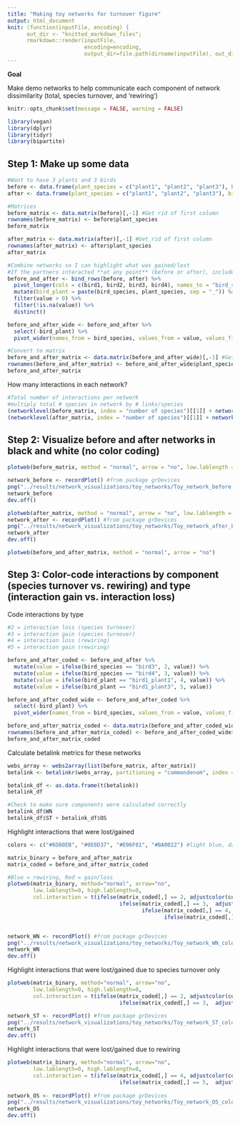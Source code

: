 ```yaml
---
title: "Making toy networks for turnover figure"
output: html_document
knit: (function(inputFile, encoding) {
      out_dir <- "knitted_markdown_files";
      rmarkdown::render(inputFile,
                        encoding=encoding,
                        output_dir=file.path(dirname(inputFile), out_dir))})
---
```


**Goal**

Make demo networks to help communicate each component of network dissimilarity (total, species turnover, and 'rewiring')

```r
knitr::opts_chunk$set(message = FALSE, warning = FALSE)

library(vegan)
library(dplyr)
library(tidyr)
library(bipartite)
```

## Step 1: Make up some data
```r
#Want to have 3 plants and 3 birds
before <- data.frame(plant_species = c("plant1", "plant2", "plant3"), bird1 = c(1, 1, 0), bird2 = c(1, 0, 1), bird3 = c(1, 0, 0))
after <- data.frame(plant_species = c("plant1", "plant2", "plant3"), bird1 = c(0, 1, 1), bird2 = c(1, 0, 1), bird4 = c(0, 1, 1))

#Matrices
before_matrix <- data.matrix(before)[,-1] #Get rid of first column
rownames(before_matrix) <- before$plant_species
before_matrix

after_matrix <- data.matrix(after)[,-1] #Get rid of first column
rownames(after_matrix) <- after$plant_species
after_matrix

#Combine networks so I can highlight what was gained/lost
#If the partners interacted **at any point** (before or after), include that here
before_and_after <- bind_rows(before, after) %>%
  pivot_longer(cols = c(bird1, bird2, bird3, bird4), names_to = "bird_species") %>%
  mutate(bird_plant = paste(bird_species, plant_species, sep = "_")) %>%
  filter(value > 0) %>%
  filter(!is.na(value)) %>%
  distinct()

before_and_after_wide <- before_and_after %>%
  select(-bird_plant) %>%
  pivot_wider(names_from = bird_species, values_from = value, values_fill = 0)

#Convert to matrix
before_and_after_matrix <- data.matrix(before_and_after_wide)[,-1] #Get rid of first column
rownames(before_and_after_matrix) <- before_and_after_wide$plant_species
before_and_after_matrix
```

How many interactions in each network?
```r
#Total number of interactions per network
#multiply total # species in network by # links/species
(networklevel(before_matrix, index = "number of species")[[1]] + networklevel(before_matrix, index = "number of species")[[2]]) * networklevel(before_matrix, index = "links per species")[[1]]
(networklevel(after_matrix, index = "number of species")[[1]] + networklevel(after_matrix, index = "number of species")[[2]]) * networklevel(after_matrix, index = "links per species")[[1]]
```

## Step 2: Visualize before and after networks in black and white (no color coding)
```r
plotweb(before_matrix, method = "normal", arrow = "no", low.lablength = 0, high.lablength = 0) 

network_before <- recordPlot() #from package grDevices
png("../results/network_visualizations/toy_networks/Toy_network_before_bw.png", width = 12, height = 10, res = 300, units = "in")
network_before
dev.off()

plotweb(after_matrix, method = "normal", arrow = "no", low.lablength = 0, high.lablength = 0)
network_after <- recordPlot() #from package grDevices
png("../results/network_visualizations/toy_networks/Toy_network_after_bw.png", width = 12, height = 10, res = 300, units = "in")
network_after
dev.off()

plotweb(before_and_after_matrix, method = "normal", arrow = "no")
```

## Step 3: Color-code interactions by component (species turnover vs. rewiring) and type (interaction gain vs. interaction loss)

Code interactions by type
```r
#2 = interaction loss (species turnover)
#3 = interaction gain (species turnover)
#4 = interaction loss (rewiring)
#5 = interaction gain (rewiring)

before_and_after_coded <- before_and_after %>%
  mutate(value = ifelse(bird_species == "bird3", 2, value)) %>%
  mutate(value = ifelse(bird_species == "bird4", 3, value)) %>%
  mutate(value = ifelse(bird_plant == "bird1_plant1", 4, value)) %>%
  mutate(value = ifelse(bird_plant == "bird1_plant3", 5, value))

before_and_after_coded_wide <- before_and_after_coded %>%
  select(-bird_plant) %>%
  pivot_wider(names_from = bird_species, values_from = value, values_fill = 0)

before_and_after_matrix_coded <- data.matrix(before_and_after_coded_wide)[,-1] #Get rid of first column
rownames(before_and_after_matrix_coded) <- before_and_after_coded_wide$plant_species
before_and_after_matrix_coded
```

Calculate betalink metrics for these networks
```r
webs_array <- webs2array(list(before_matrix, after_matrix))
betalink <- betalinkr(webs_array, partitioning = "commondenom", index = "bray", partition.st = TRUE, partition.rr = FALSE, binary = TRUE)

betalink_df <- as.data.frame(t(betalink))
betalink_df

#Check to make sure components were calculated correctly
betalink_df$WN
betalink_df$ST + betalink_df$OS
```

Highlight interactions that were lost/gained
```r
colors <- c("#6D80EB", "#0E0D37", "#E06F81", "#BA0022") #light blue, dark blue, light red, dark red

matrix_binary = before_and_after_matrix
matrix_coded = before_and_after_matrix_coded

#Blue = rewiring, Red = gain/loss
plotweb(matrix_binary, method="normal", arrow="no",
        low.lablength=0, high.lablength=0,
        col.interaction = t(ifelse(matrix_coded[,] == 2, adjustcolor(colors[[1]], alpha.f = 1), #loss (species turnover)
                                   ifelse(matrix_coded[,] == 3,  adjustcolor(colors[[2]], alpha.f = 1), #gain (species turnover)
                                          ifelse(matrix_coded[,] == 4,  adjustcolor(colors[[3]], alpha.f = 1), #loss (rewiring)
                                                 ifelse(matrix_coded[,] == 5,  adjustcolor(colors[[4]], alpha.f = 1), "grey80")))))) #gain (rewiring)


network_WN <- recordPlot() #from package grDevices
png("../results/network_visualizations/toy_networks/Toy_network_WN_color_coded.png", width = 12, height = 10, res = 300, units = "in")
network_WN
dev.off()
```

Highlight interactions that were lost/gained due to species turnover only
```r
plotweb(matrix_binary, method="normal", arrow="no",
        low.lablength=0, high.lablength=0,
        col.interaction = t(ifelse(matrix_coded[,] == 2, adjustcolor(colors[[1]], alpha.f = 1), #loss (species turnover)
                                   ifelse(matrix_coded[,] == 3,  adjustcolor(colors[[2]], alpha.f = 1), "grey80")))) #gain (species turnover)

network_ST <- recordPlot() #from package grDevices
png("../results/network_visualizations/toy_networks/Toy_network_ST_color_coded.png", width = 12, height = 10, res = 300, units = "in")
network_ST
dev.off()
```

Highlight interactions that were lost/gained due to rewiring
```r
plotweb(matrix_binary, method="normal", arrow="no",
        low.lablength=0, high.lablength=0,
        col.interaction = t(ifelse(matrix_coded[,] == 4, adjustcolor(colors[[3]], alpha.f = 1), #loss (rewiring)
                                   ifelse(matrix_coded[,] == 5,  adjustcolor(colors[[4]], alpha.f = 1), "grey80")))) #gain (rewiring)
 
network_OS <- recordPlot() #from package grDevices
png("../results/network_visualizations/toy_networks/Toy_network_OS_color_coded.png", width = 12, height = 10, res = 300, units = "in")
network_OS
dev.off()
```

